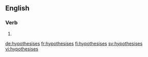 ==English==

===Verb===
{{head|en}}

# {{en-third-person singular of|hypothesise}}

[[de:hypothesises]]
[[fr:hypothesises]]
[[fi:hypothesises]]
[[sv:hypothesises]]
[[vi:hypothesises]]